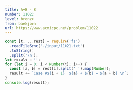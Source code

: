 ```yaml
---
title: A+B - 8
number: 11022
level: bronze
from: baekjoon
url: https://www.acmicpc.net/problem/11022
---
```


```js
const [t, ...rest] = require('fs')
  .readFileSync('./input/11021.txt')
  .toString()
  .split('\n');
let result = '';
for (let i = 0; i < Number(t); i++) {
  const [a, b] = rest[i].split(' ').map(Number);
  result += `Case #${i + 1}: ${a} + ${b} = ${a + b} \n`;
}
console.log(result);
```
